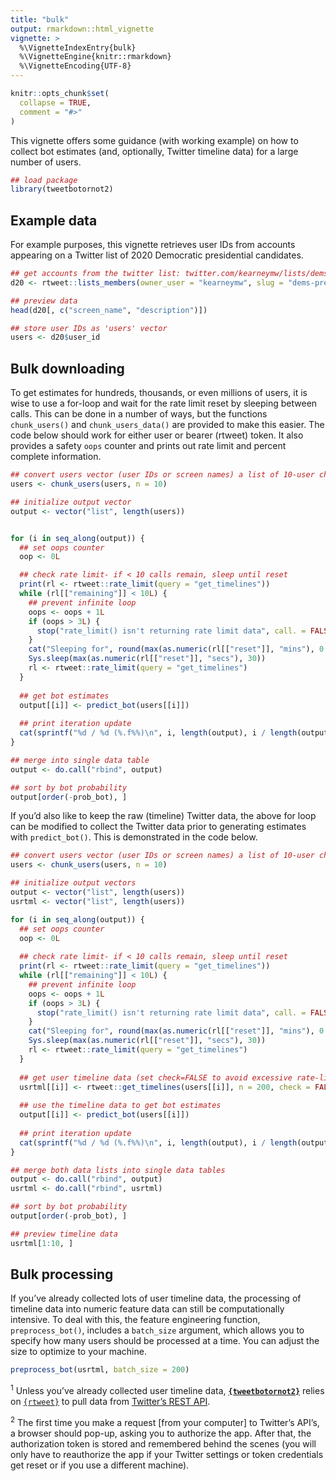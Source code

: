 ```yaml
---
title: "bulk"
output: rmarkdown::html_vignette
vignette: >
  %\VignetteIndexEntry{bulk}
  %\VignetteEngine{knitr::rmarkdown}
  %\VignetteEncoding{UTF-8}
---
```


```r
knitr::opts_chunk$set(
  collapse = TRUE,
  comment = "#>"
)
```

This vignette offers some guidance (with working example) on how to collect bot 
estimates (and, optionally, Twitter timeline data) for a large number of users.

```r
## load package
library(tweetbotornot2)
```

## Example data

For example purposes, this vignette retrieves user IDs from accounts appearing
on a Twitter list of 2020 Democratic presidential candidates.

```r
## get accounts from the twitter list: twitter.com/kearneymw/lists/dems-pres-2020
d20 <- rtweet::lists_members(owner_user = "kearneymw", slug = "dems-pres-2020")

## preview data
head(d20[, c("screen_name", "description")])

## store user IDs as 'users' vector
users <- d20$user_id
```

## Bulk downloading

To get estimates for hundreds, thousands, or even millions of users, it is wise 
to use a for-loop and wait for the rate limit reset by sleeping between calls. 
This can be done in a number of ways, but the functions `chunk_users()` and
`chunk_users_data()` are provided to make this easier. The code below should work 
for either user or bearer (rtweet) token. It also provides a safety `oops` counter
and prints out rate limit and percent complete information.

```r
## convert users vector (user IDs or screen names) a list of 10-user chunks
users <- chunk_users(users, n = 10)

## initialize output vector
output <- vector("list", length(users))


for (i in seq_along(output)) {
  ## set oops counter
  oop <- 0L

  ## check rate limit- if < 10 calls remain, sleep until reset
  print(rl <- rtweet::rate_limit(query = "get_timelines"))
  while (rl[["remaining"]] < 10L) {
    ## prevent infinite loop
    oops <- oops + 1L
    if (oops > 3L) {
      stop("rate_limit() isn't returning rate limit data", call. = FALSE)
    }
    cat("Sleeping for", round(max(as.numeric(rl[["reset"]], "mins"), 0.5), 1), "minutes...")
    Sys.sleep(max(as.numeric(rl[["reset"]], "secs"), 30))
    rl <- rtweet::rate_limit(query = "get_timelines")
  }
  
  ## get bot estimates
  output[[i]] <- predict_bot(users[[i]])
  
  ## print iteration update
  cat(sprintf("%d / %d (%.f%%)\n", i, length(output), i / length(output) * 100))
}

## merge into single data table
output <- do.call("rbind", output)

## sort by bot probability
output[order(-prob_bot), ]
```

If you'd also like to keep the raw (timeline) Twitter data, the above for loop
can be modified to collect the Twitter data prior to generating estimates with
`predict_bot()`. This is demonstrated in the code below.

```r
## convert users vector (user IDs or screen names) a list of 10-user chunks
users <- chunk_users(users, n = 10)

## initialize output vectors
output <- vector("list", length(users))
usrtml <- vector("list", length(users))

for (i in seq_along(output)) {
  ## set oops counter
  oop <- 0L
  
  ## check rate limit- if < 10 calls remain, sleep until reset
  print(rl <- rtweet::rate_limit(query = "get_timelines"))
  while (rl[["remaining"]] < 10L) {
    ## prevent infinite loop
    oops <- oops + 1L
    if (oops > 3L) {
      stop("rate_limit() isn't returning rate limit data", call. = FALSE)
    }
    cat("Sleeping for", round(max(as.numeric(rl[["reset"]], "mins"), 0.5), 1), "minutes...")
    Sys.sleep(max(as.numeric(rl[["reset"]], "secs"), 30))
    rl <- rtweet::rate_limit(query = "get_timelines")
  }
  
  ## get user timeline data (set check=FALSE to avoid excessive rate-limit calls)
  usrtml[[i]] <- rtweet::get_timelines(users[[i]], n = 200, check = FALSE)
  
  ## use the timeline data to get bot estimates
  output[[i]] <- predict_bot(users[[i]])
  
  ## print iteration update
  cat(sprintf("%d / %d (%.f%%)\n", i, length(output), i / length(output) * 100))
}

## merge both data lists into single data tables
output <- do.call("rbind", output)
usrtml <- do.call("rbind", usrtml)

## sort by bot probability
output[order(-prob_bot), ]

## preview timeline data
usrtml[1:10, ]
```


## Bulk processing

If you've already collected lots of user timeline data, the processing of timeline
data into numeric feature data can still be computationally intensive. To deal 
with this, the feature engineering function, `preprocess_bot()`, includes a 
`batch_size` argument, which allows you to specify how many users should be
processed at a time. You can adjust the size to optimize to your machine.

```r
preprocess_bot(usrtml, batch_size = 200)
```


<sup>1</sup> Unless you've already collected user timeline data, **[`{tweetbotornot2}`](tweetbotornot2.mikewk.com)** 
relies on [`{rtweet}`](https://rtweet.info) to pull data from [Twitter's REST API](https://developer.twitter.com/en/docs).

<sup>2</sup> The first time you make a request [from your computer] to Twitter's API's, a 
browser should pop-up, asking you to authorize the app. After that, the
authorization token is stored and remembered behind the scenes (you will only 
have to reauthorize the app if your Twitter settings or token credentials get 
reset or if you use a different machine).
